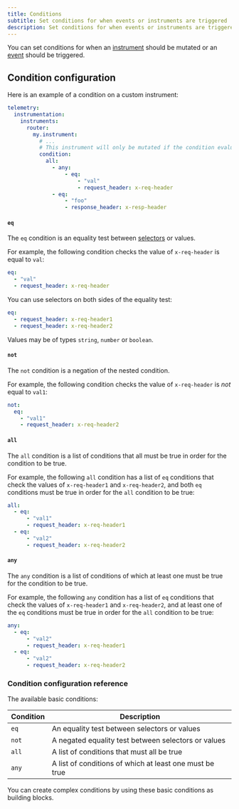 ```yaml
---
title: Conditions
subtitle: Set conditions for when events or instruments are triggered
description: Set conditions for when events or instruments are triggered in the Apollo Router
---
```


<PremiumFeature linkWithAnchor="https://www.apollographql.com/pricing#observability"/>

You can set conditions for when an [instrument](./instruments) should be mutated or an [event](./events) should be triggered.


## Condition configuration
Here is an example of a condition on a custom instrument:

```yaml title="future.router.yaml"
telemetry:
  instrumentation:
    instruments:
      router:
        my.instrument:
          # ...
          # This instrument will only be mutated if the condition evaluates to true
          condition:
            all:
              - any:
                  - eq:
                      - "val"
                      - request_header: x-req-header
              - eq:
                  - "foo"
                  - response_header: x-resp-header
```

#### `eq`

The `eq` condition is an equality test between [selectors](./selectors) or values.

For example, the following condition checks the value of `x-req-header` is equal to `val`:

```yaml
eq:
  - "val"
  - request_header: x-req-header
```

You can use selectors on both sides of the equality test:

```yaml
eq:
  - request_header: x-req-header1
  - request_header: x-req-header2
```

Values may be of types `string`, `number` or `boolean`.

#### `not`

The `not` condition is a negation of the nested condition.

For example, the following condition checks the value of `x-req-header` is _not_ equal to `val1`:

```yaml
not:
  eq:
    - "val1"
    - request_header: x-req-header2
```

#### `all`

The `all` condition is a list of conditions that all must be true in order for the condition to be true.

For example, the following `all` condition has a list of `eq` conditions that check the values of `x-req-header1` and `x-req-header2`, and both `eq` conditions must be true in order for the `all` condition to be true:

```yaml
all:
  - eq:
      - "val1"
      - request_header: x-req-header1
  - eq:
      - "val2"
      - request_header: x-req-header2
```

#### `any`

The `any` condition is a list of conditions of which at least one must be true for the condition to be true.

For example, the following `any` condition has a list of `eq` conditions that check the values of `x-req-header1` and `x-req-header2`, and at least one of the `eq` conditions must be true in order for the `all` condition to be true:

```yaml
any:
  - eq:
      - "val2"
      - request_header: x-req-header1
  - eq:
      - "val2"
      - request_header: x-req-header2
```

### Condition configuration reference

The available basic conditions:

| Condition | Description                                             |
|----------|----------------------------------------------------------|
| `eq`     | An equality test between selectors or values             |
| `not`    | A negated equality test between selectors or values      |
| `all`    | A list of conditions that must all be true               |
| `any`    | A list of conditions of which at least one must be true  |

You can create complex conditions by using these basic conditions as building blocks.
